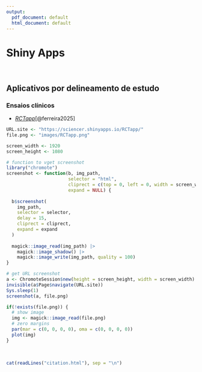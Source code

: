 ```yaml
---
output:
  pdf_document: default
  html_document: default
---
```


# **Shiny Apps** {#shiny-apps}

<br>

## Aplicativos por delineamento de estudo {.unnumbered}

### Ensaios clínicos {.unnumbered}

-   [*RCTapp*](https://sciencer.shinyapps.io/RCTapp/)[@ferreira2025]

```r
URL.site <- "https://sciencer.shinyapps.io/RCTapp/"
file.png <- "images/RCTapp.png"

screen_width <- 1920
screen_height <- 1080

# function to vget screenshot
library("chromote")
screenshot <- function(b, img_path,
                       selector = "html",
                       cliprect = c(top = 0, left = 0, width = screen_width, height = screen_height),
                       expand = NULL) {
  
  b$screenshot(
    img_path,
    selector = selector,
    delay = 15,
    cliprect = cliprect,
    expand = expand
  )
  
  magick::image_read(img_path) |>
    magick::image_shadow() |>
    magick::image_write(img_path, quality = 100)
}

# get URL screenshot
a <- ChromoteSession$new(height = screen_height, width = screen_width)
invisible(a$Page$navigate(URL.site))
Sys.sleep(1)
screenshot(a, file.png)

if(!exists(file.png)) {
  # show image
  img <- magick::image_read(file.png)
  # zero margins
  par(mar = c(0, 0, 0, 0), oma = c(0, 0, 0, 0))
  plot(img)
}
```

<br>

```r
cat(readLines("citation.html"), sep = "\n")
```

<br>

